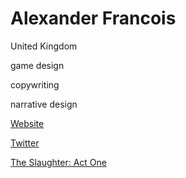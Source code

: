 # Alexander Francois

<Location>

United Kingdom

</Location>



<Skills>

game design

copywriting

narrative design

</Skills>

<Personal>

[Website](http://www.brainchildstudios.co.uk/)

[Twitter](https://twitter.com/thebrained)

</Personal>



<Games>

[The Slaughter: Act One](https://store.steampowered.com/app/356390/The_Slaughter_Act_One/)

</Games>
